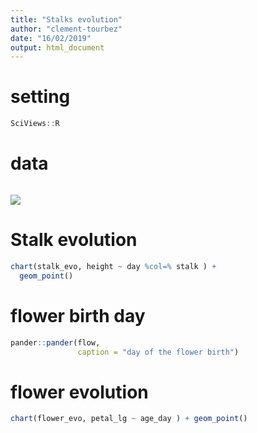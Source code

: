 ```yaml
---
title: "Stalks evolution"
author: "clement-tourbez"
date: "16/02/2019"
output: html_document
---
```

# setting
 
```r
SciViews::R
```

# data
```r

```

![](../figure/figure1.jpg)


# Stalk evolution



```r
chart(stalk_evo, height ~ day %col=% stalk ) + 
  geom_point() 


```

# flower birth day



```r
pander::pander(flow,
               caption = "day of the flower birth")
```


# flower evolution



```r
chart(flower_evo, petal_lg ~ age_day ) + geom_point()
```














































